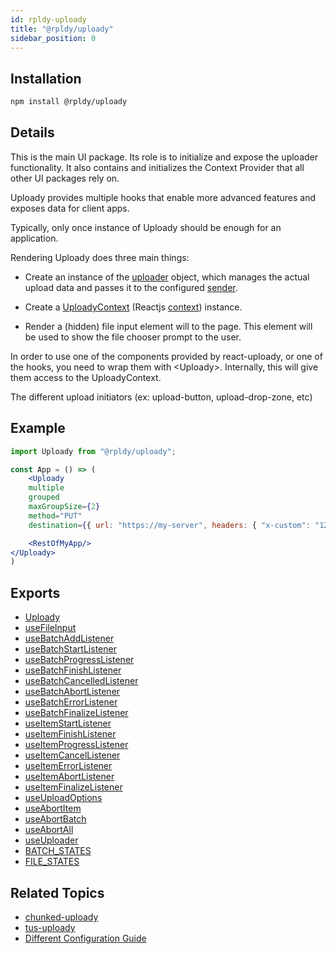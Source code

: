 ```yaml
---
id: rpldy-uploady
title: "@rpldy/uploady"
sidebar_position: 0
---
```


## Installation

```bash npm2yarn
npm install @rpldy/uploady
```

## Details

This is the main UI package. Its role is to initialize and expose the uploader functionality.
It also contains and initializes the Context Provider that all other UI packages rely on.

Uploady provides multiple hooks that enable more advanced features and exposes data for client apps.

Typically, only once instance of Uploady should be enough for an application.

Rendering Uploady does three main things:

- Create an instance of the [uploader](api/uploader) object,
which manages the actual upload data and passes it to the configured [sender](../getting-started/concepts#sender).

- Create a [UploadyContext](../api/context) (Reactjs [context](https://reactjs.org/docs/context.html)) instance.

- Render a (hidden) file input element will to the page. This element will be used to show the file chooser prompt to the user.

In order to use one of the components provided by react-uploady, or one of the hooks, you need to wrap them with &lt;Uploady&gt;.
Internally, this will give them access to the UploadyContext.

The different upload initiators (ex: upload-button, upload-drop-zone, etc)

## Example

```jsx title="Simple Example"
import Uploady from "@rpldy/uploady";

const App = () => (
	<Uploady
    multiple
    grouped
    maxGroupSize={2}
    method="PUT"
    destination={{ url: "https://my-server", headers: { "x-custom": "123" } }}>

    <RestOfMyApp/>
</Uploady>
)
```

## Exports

* [Uploady](../api)
* [useFileInput](../api/hooks/useFileInput)
* [useBatchAddListener](../api/hooks/useBatchAddListener)
* [useBatchStartListener](../api/hooks/useBatchStartListener)
* [useBatchProgressListener](../api/hooks/useBatchProgressListener)
* [useBatchFinishListener](../api/hooks/useBatchFinishListener)
* [useBatchCancelledListener](../api/hooks/useBatchCancelledListener)
* [useBatchAbortListener](../api/hooks/useBatchAbortListener)
* [useBatchErrorListener](../api/hooks/useBatchErrorListener)
* [useBatchFinalizeListener](../api/hooks/useBatchFinalizeListener)
* [useItemStartListener](../api/hooks/useItemStartListener)
* [useItemFinishListener](../api/hooks/useItemFinishListener)
* [useItemProgressListener](../api/hooks/useItemProgressListener)
* [useItemCancelListener](../api/hooks/useItemCancelListener)
* [useItemErrorListener](../api/hooks/useItemErrorListener)
* [useItemAbortListener](../api/hooks/useItemAbortListener)
* [useItemFinalizeListener](../api/hooks/useItemFinalizeListener)
* [useUploadOptions](../api/hooks/useUploadOptions)
* [useAbortItem](../api/hooks/useAbortItem)
* [useAbortBatch](../api/hooks/useAbortBatch)
* [useAbortAll](../api/hooks/useAbortAll)
* [useUploader](../api/hooks/useUploader)
* [BATCH_STATES](../api/constants#batchStates)
* [FILE_STATES](../api/constants#fileStates)


## Related Topics

* [chunked-uploady](rpldy-chunked-uploady)
* [tus-uploady](rpldy-tus-uploady)
* [Different Configuration Guide](../guides/DifferentConfiguration)
